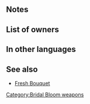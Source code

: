 {{Weapon Infobox
|tagid=SID_愛のケーキサーバ
|weaponType=Axe
|weaponName={{PAGENAME}}
|might=10
|range=1
|effect=At start of turn, if unit is adjacent to an ally, grants Atk+4 to unit and adjacent allies for 1 turn.
|cost=200
|exclusive=0
|statModifiers=0,10,0,0,0
|next=Ardent Service+
|promotionRarity=5
|promotionTier=1
|required=Steel Axe
|properties=
}}
==Notes==
{{Bonuses}}
==List of owners==
{{Skill Hero List}}

==In other languages==
{{OtherLanguages
|japanese=愛のケーキサーバ
|german=Liebesbote
|spanishEU=Servicio ferviente
|spanishLA=Servicio ferviente
|french=Pelle à tarte
|italian=Servizio ardente
|chineseTW=愛之蛋糕鏟
|portuguese=Serviço ardente
}}

==See also==
* [[Fresh Bouquet]]
{{Weapons Navbox}}
[[Category:Bridal Bloom weapons]]